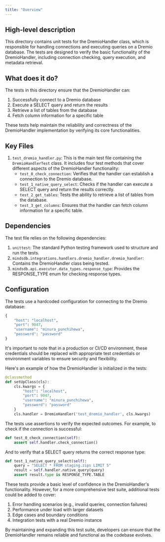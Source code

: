 ```yaml
---
title: "Overview"
---
```


## High-level description
This directory contains unit tests for the DremioHandler class, which is responsible for handling connections and executing queries on a Dremio database. The tests are designed to verify the basic functionality of the DremioHandler, including connection checking, query execution, and metadata retrieval.

## What does it do?
The tests in this directory ensure that the DremioHandler can:
1. Successfully connect to a Dremio database
2. Execute a SELECT query and return the results
3. Retrieve a list of tables from the database
4. Fetch column information for a specific table

These tests help maintain the reliability and correctness of the DremioHandler implementation by verifying its core functionalities.

## Key Files
1. `test_dremio_handler.py`: This is the main test file containing the `DremioHandlerTest` class. It includes four test methods that cover different aspects of the DremioHandler functionality:
   - `test_0_check_connection`: Verifies that the handler can establish a connection to the Dremio database.
   - `test_1_native_query_select`: Checks if the handler can execute a SELECT query and return the results correctly.
   - `test_2_get_tables`: Tests the ability to retrieve a list of tables from the database.
   - `test_3_get_columns`: Ensures that the handler can fetch column information for a specific table.

## Dependencies
The test file relies on the following dependencies:
1. `unittest`: The standard Python testing framework used to structure and run the tests.
2. `mindsdb.integrations.handlers.dremio_handler.dremio_handler`: Contains the DremioHandler class being tested.
3. `mindsdb.api.executor.data_types.response_type`: Provides the RESPONSE_TYPE enum for checking response types.

## Configuration
The tests use a hardcoded configuration for connecting to the Dremio database:
```python
{
    "host": "localhost",
    "port": 9047,
    "username": "minura_punchihewa",
    "password": "password"
}
```
It's important to note that in a production or CI/CD environment, these credentials should be replaced with appropriate test credentials or environment variables to ensure security and flexibility.

Here's an example of how the DremioHandler is initialized in the tests:

```python
@classmethod
def setUpClass(cls):
    cls.kwargs = {
        "host": "localhost",
        "port": 9047,
        "username": "minura_punchihewa",
        "password": "password"
    }
    cls.handler = DremioHandler('test_dremio_handler', cls.kwargs)
```

The tests use assertions to verify the expected outcomes. For example, to check if the connection is successful:

```python
def test_0_check_connection(self):
    assert self.handler.check_connection()
```

And to verify that a SELECT query returns the correct response type:

```python
def test_1_native_query_select(self):
    query = "SELECT * FROM staging.zips LIMIT 5"
    result = self.handler.native_query(query)
    assert result.type is RESPONSE_TYPE.TABLE
```

These tests provide a basic level of confidence in the DremioHandler's functionality. However, for a more comprehensive test suite, additional tests could be added to cover:

1. Error handling scenarios (e.g., invalid queries, connection failures)
2. Performance under load with larger datasets
3. Edge cases and boundary conditions
4. Integration tests with a real Dremio instance

By maintaining and expanding this test suite, developers can ensure that the DremioHandler remains reliable and functional as the codebase evolves.